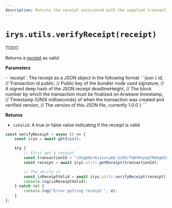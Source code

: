 ```yaml
---
description: Returns the receipt associated with the supplied transaction id.
---
```



# `irys.utils.verifyReceipt(receipt)`

TODO

Returns a [receipt](/learn/receipts) as valid.

**Parameters**

<div className="-mt-6" />- `receipt`: The receipt as a JSON object in the following format
```json
{
    id, // Transaction id 
    public, // Public key of the bundler node used
    signature, // A signed deep hash of the JSON receipt
    deadlineHeight, // The block number by which the transaction must be finalized on Arweave
    timestamp, // Timestamp (UNIX milliseconds) of when the transaction was created and verified
    version, // The version of this JSON file, currently 1.0.0
}
```

**Returns**

<div className="-mt-6" />

-   `isValid`: A true or false value indicating if the receipt is valid

```js
const verifyReceipt = async () => {
	const irys = await getIrys();

	try {
		// First get a receipt
		const transactionId = "i9tgbHsr6c1sxryAQ-SLM2rfQAYRuyap7RmGgH28mI4"; // Your transaction Id
		const receipt = await irys.utils.getReceipt(transactionId);

		// The verify it
		const isReceiptValid = await irys.utils.verifyReceipt(receipt);
		console.log(isReceiptValid);
	} catch (e) {
		console.log("Error getting receipt ", e);
	}
};
```
